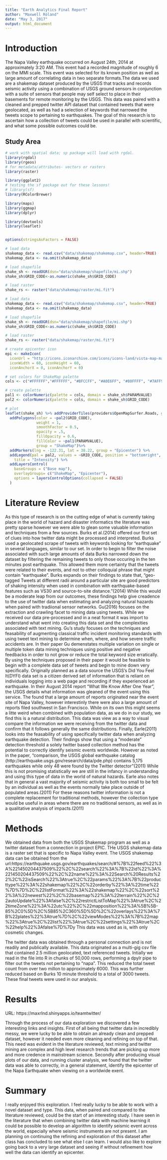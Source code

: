 ```yaml
---
title: "Earth Analytics Final Report"
author: "Maxwell Roland"
date: "May 3, 2017"
output: html_document
---
```


# Introduction

The Napa Valley earthquake occurred on August 24th, 2014 at approximately 3:20 AM. 
This event had a recorded magnitude of roughly 6 on the MMI scale. This event
was selected for its known position as well as large amount of correlating data 
in two separate formats.The data we used are a shakemap dataset produced by the 
USGS that tracks and records seismic activity using a combination of USGS ground 
sensors in conjunction with a suite of sensors that people may self select
to place in their basements for remote monitoring by the USGS. This data was
paired with a cleaned and prepped twitter API dataset that contained tweets that
were geolocated, as well as had a selection of keywords that narrowed the tweets
scope to pertaining to earthquakes. The goal of this research is to ascertain how
a collection of tweets could be used in parallel with scientific, and what some
possible outcomes could be. 

## Study Area

```r
# work with spatial data; sp package will load with rgdal.
library(rgdal)
library(rgeos)
# for metadata/attributes- vectors or rasters
library(raster)

library(ggplot2)
# testing the sf package out for these lessons!
# library(sf)
library(RColorBrewer)

library(maps)
library(ggmap)
library(dplyr)

library(devtools)
library(leaflet)


options(stringsAsFactors = FALSE)

# load data
shakemap_data <- read.csv("data/shakemap/shakemap.csv", header=TRUE)
shakemap_data <- na.omit(shakemap_data)

# load shapefile
shake_sh <- readOGR(dsn="data/shakemap/shapefile/mi.shp")
shake_sh$GRID_CODE<-as.numeric(shake_sh$GRID_CODE)

# load raster
shake_rs <- raster("data/shakemap/raster/mi.fit")

# load data
shakemap_data <- read.csv("data/shakemap/shakemap.csv", header=TRUE)
shakemap_data <- na.omit(shakemap_data)

# load shapefile
shake_sh <- readOGR(dsn="data/shakemap/shapefile/mi.shp")
shake_sh$GRID_CODE<-as.numeric(shake_sh$GRID_CODE)

# load raster
shake_rs <- raster("data/shakemap/raster/mi.fit")

# create epicenter icon
epi <- makeIcon(
  iconUrl = "http://icons.iconarchive.com/icons/icons-land/vista-map-markers/256/Map-Marker-Ball-Pink-icon.png",
  iconWidth = 60, iconHeight = 60,
  iconAnchorX = 0, iconAnchorY = 0)

# set colors for ShakeMap palette
cols <- c("#FFFFFF","#FFFFFF", "#BFCCFF", "#A0E6FF", "#80FFFF", "#7AFF93", "#FFFF00", "#FFC800","#FF9100","#C80000")

# create palette
pal1 <- colorNumeric(palette = cols, domain = shake_sh$PARAMVALUE)
pal2 <- colorNumeric(palette = cols, domain = shake_sh$GRID_CODE)

# plot 
leaflet(shake_sh) %>% addProviderTiles(providers$OpenMapSurfer.Roads, group = "Base map") %>% fitBounds(-123.56, 37.38, -121.05, 39.05) %>%
  addPolygons(color = ~pal2(GRID_CODE), 
              weight = 1, 
              smoothFactor = 0.5,
              opacity = .5, 
              fillOpacity = 0.6, 
              fillColor = ~pal1(PARAMVALUE),
              group = "ShakeMap")%>%
  addMarkers(lng = -122.31, lat = 38.22, group = "Epicenter") %>%
  addLegend(pal = pal2, values = ~GRID_CODE, position = "bottomright",
    title = "Intensity") %>%
  addLayersControl(
    baseGroups = ("Base map"),
    overlayGroups= c("ShakeMap", "Epicenter"),
    options = layersControlOptions(collapsed = FALSE)
  )

```

# Literature Review

As this type of research is on the cutting edge of what is currently taking place
in the world of hazard and disaster informatics the literature was pretty sparse
however we were able to glean some valuable information and techniques from a 
few sources. Burks et al.(2014) offered our first set of clues into how twitter
data might be processed and interpreted. Burks used a geolocated scrape of tweets
with keywords looking for "earthquake" in several languages, similar to our set. 
In order to begin to filter the noise associated with such large amounts of data
Burks narrowed down the dataset by filtering the remaining tweets to only those
occuring in the ten minutes post earthquake. This allowed them more certainty that
the tweets were related to their events, and not to other colloquial phrase that
might contain "earthquake". Burks expands on their findings to state that, 
"geo-tagged Tweets at different radii around a particular site are good 
predictors of shaking intensity when used in combination with earthquake-based 
features such as VS30 and source-to-site distance."(2014) While this would be
a moderate leap from our outcomes, these findings help give creadence to the use
of twitter data when estimating and analyzing natural hazards when paired with
tradiional sensor networks. 
Gu(2016) focuses on the extraction and crawling facet to mining data using tweets. 
While we received our data pre-processed and in a neat format it was import to 
understand what went into creating this data set and the complexities associated
with text mining. Gu's study focuses on the techniques and feasability of augmenting
classical traffic incident monitoring standards with using tweet text mining
to determine when, where, and how severe traffic accidents are. In their paper
Gu demenstates multiple variation on single or multiple token data mining techniques
using positive and negative feedbacks in order to not grow or reduce the total 
keyword size erratically. By using the techniques proposed in their paper it would
be feasible to begin with a complete data set of tweets and begin to mine down 
very specifically.
Originally planned as a data source the USGS's Did You Feel It(DYFI) data set 
is a citizen derived set of information that is reliant on individuals logging
into a web page and recording if they experienced an earthquake. In their August
2014 report "What We Know After One Year", the USGS details what information was 
gleaned of the event using this service. The found that a large amount of reports
originated near the event site of Napa Valley, however interestinly there were
also a large amount of reports filed southwest in San Francisco. While on its own
this might seems a litte weird when combined with population data, as we do in
our study, we find this is a natural distribution. This data was view as a way
to visual compare the information we were receiving from the twitter data and 
confirm that it follows generally the same distributions. 
Finally, Earle(2011) looks into the feasability of using specifically twitter 
data when analyzing earthquake detection. Their findings show that using a 
"moderate" detection threshold a solely twitter based collection method has
the potential to correctly identify seismic events worldwide. However as noted
in the paper, "comparison, the USGS global earthquake catalog (http://earthquake.usgs.gov/research/data/pde.php) 
contains 5,175 earthquakes 
while only 48 were found by the Twitter detector"(2011) While this is not
promising statistically we are still in the infancy in understanding and using
this type of data in the world of natural hazards. Earle also notes that in
general a vast majority of seismic activity is both too small to be felt by an
individual as well as the events normally take place outside of populated areas.(2011) 
For these reasons twitter information is not a complete replacement for traditional
methods, however the collection type would be useful in areas where there are 
no traditional sensors, as well as in a qualitative analysis of impacts.(2011)

# Methods
We obtained data from both the USGS Shakemap program as well as a twitter dataset
from a connection in project EPIC. THe USGS shakemap data is a raster set that
is specific to Napa Valley event. The USGS shakemap data can be obtained from 
the url:https://earthquake.usgs.gov/earthquakes/search/#%7B%22feed%22%3A%221450204437509%22%2C%22search%22%3A%7B%22id%22%3A%221450204437509%22%2C%22name%22%3A%22Search%20Results%22%2C%22isSearch%22%3Atrue%2C%22params%22%3A%7B%22producttype%22%3A%22shakemap%22%2C%22orderby%22%3A%22time%22%7D%7D%2C%22listFormat%22%3A%22shakemap%22%2C%22sort%22%3A%22newest%22%2C%22basemap%22%3A%22terrain%22%2C%22autoUpdate%22%3Afalse%2C%22restrictListToMap%22%3Atrue%2C%22timeZone%22%3A%22utc%22%2C%22mapposition%22%3A%5B%5B-85%2C0%5D%2C%5B85%2C360%5D%5D%2C%22overlays%22%3A%7B%22plates%22%3Atrue%7D%2C%22viewModes%22%3A%7B%22map%22%3Atrue%2C%22list%22%3Atrue%2C%22settings%22%3Atrue%2C%22help%22%3Afalse%7D%7Dy
This data was used as is, with only cosmetic changes. 

The twitter data was obtained through a personal connection and is not readily
and publically available. This data originated as a multi-gig csv file that contained
2.5 million geolocated, text referenced tweets. Intially we read in the file
into R in chunks of 50,000 rows, performing a dpylr pipe to filter out the tweets
not pertaining to "napa". This reduced the total tweet count from over two millon 
to approximately 6000. This was further reduced based on Burks 10 minute threshold to 
a total of 3000 tweets. These final tweets were used in our analysis. 


# Results

URL: https://maxrlnd.shinyapps.io/teamtwitter/

Through the process of our data exploration we discovered a few interesting links
and insights. First of all being that twitter data in incredibly messy, we were
lucky to be able to obtain an already clean and prepped dataset, however it 
needed even more cleaning and refining on top of that. This need was evident in the
literature reviewed, text mining and twitter mining are complex and high level 
research trends that are picking up more and more credence in mainstream science. 
Secondly after producing visual plots of our data, and running cluster analysis, 
we found that the twitter data was able to correctly, in a general statement, 
identify the epicenter of the Napa Earthquake when viewing on a worldwide exent. 

# Summary

I really enjoyed this exploration. I feel really lucky to be able to work 
with a novel dataset and type. This data, when paired and compared to the literature
reviewed, could be the start of an interesting study. I have seen in the literature 
that when combining twitter data with machine learning it could be possible to 
develop an algorithm to identify seismic event across the world, especially 
where seismic instruments are not present. I am planning on continuing the 
refining and exploration of this dataset after class has concluded to see what
else I can learn. I would also like to explore going back to a very large 
dataset and seeing if without refinement how well the data can identify 
an epicenter. 



























